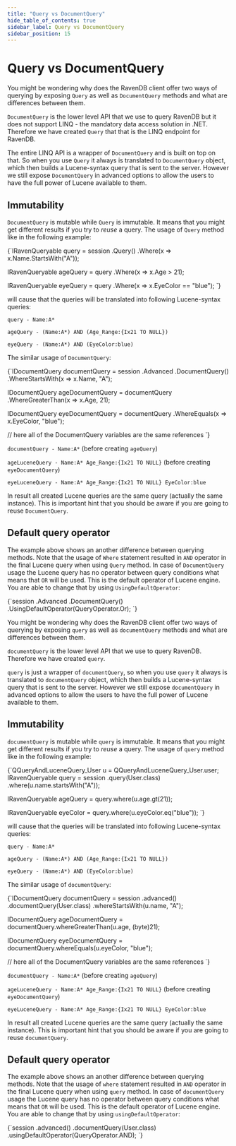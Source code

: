 ---
title: "Query vs DocumentQuery"
hide_table_of_contents: true
sidebar_label: Query vs DocumentQuery
sidebar_position: 15
---




# Query vs DocumentQuery
<LanguageSwitcher supportedLanguages={supportedLanguages} />
<LanguageContent language="csharp">


You might be wondering why does the RavenDB client offer two ways of querying by exposing `Query` as well as `DocumentQuery` methods and what are
differences between them.

`DocumentQuery` is the lower level API that we use to query RavenDB but it does not support LINQ - the mandatory data access solution in .NET. Therefore we have created `Query` that that is the LINQ endpoint for RavenDB. 

The entire LINQ API is a wrapper of `DocumentQuery` and is built on top on that. 
So when you use `Query` it always is translated to `DocumentQuery` object, which then builds a Lucene-syntax query that is sent to the server.
However we still expose `DocumentQuery` in advanced options to allow the users to have the full power of Lucene available to them. 

## Immutability

`DocumentQuery` is mutable while `Query` is immutable. It means that you might get different results if you try to *reuse* a query. The usage of `Query` method like in the following example:

<TabItem value="immutable_query" label="immutable_query">
<CodeBlock language="csharp">
{`IRavenQueryable<User> query = session
    .Query<User>()
    .Where(x => x.Name.StartsWith("A"));

IRavenQueryable<User> ageQuery = query
    .Where(x => x.Age > 21);

IRavenQueryable<User> eyeQuery = query
    .Where(x => x.EyeColor == "blue");
`}
</CodeBlock>
</TabItem>

will cause that the queries will be translated into following Lucene-syntax queries:

`query - Name:A*`

`ageQuery - (Name:A*) AND (Age_Range:{Ix21 TO NULL})`

`eyeQuery - (Name:A*) AND (EyeColor:blue)`

The similar usage of `DocumentQuery`:

<TabItem value="mutable_lucene_query" label="mutable_lucene_query">
<CodeBlock language="csharp">
{`IDocumentQuery<User> documentQuery = session
    .Advanced
    .DocumentQuery<User>()
    .WhereStartsWith(x => x.Name, "A");

IDocumentQuery<User> ageDocumentQuery = documentQuery
    .WhereGreaterThan(x => x.Age, 21);

IDocumentQuery<User> eyeDocumentQuery = documentQuery
    .WhereEquals(x => x.EyeColor, "blue");

// here all of the DocumentQuery variables are the same references
`}
</CodeBlock>
</TabItem>

`documentQuery - Name:A*` (before creating `ageQuery`)

`ageLuceneQuery - Name:A* Age_Range:{Ix21 TO NULL}` (before creating `eyeDocumentQuery`)

`eyeLuceneQuery - Name:A* Age_Range:{Ix21 TO NULL} EyeColor:blue`

In result all created Lucene queries are the same query (actually the same instance). This is important hint that you should be aware if you are going to reuse `DocumentQuery`.

## Default query operator

The example above shows an another difference between querying methods. Note that the usage of `Where` statement resulted in `AND` operator 
in the final Lucene query when using `Query` method. In case of `DocumentQuery` usage the Lucene query has no operator between query conditions what means
that `OR` will be used. This is the default operator of Lucene engine. You are able to change that by using `UsingDefaultOperator`:

<TabItem value="default_operator" label="default_operator">
<CodeBlock language="csharp">
{`session
    .Advanced
    .DocumentQuery<User>()
    .UsingDefaultOperator(QueryOperator.Or);
`}
</CodeBlock>
</TabItem>


</LanguageContent>
<LanguageContent language="java">


You might be wondering why does the RavenDB client offer two ways of querying by exposing `query` as well as `documentQuery` methods and what are
differences between them.

`documentQuery` is the lower level API that we use to query RavenDB. Therefore we have created `query`.

`query` is just a wrapper of `documentQuery`, so when you use `query` it always is translated to `documentQuery` object, which then builds a Lucene-syntax query that is sent to the server.
However we still expose `documentQuery` in advanced options to allow the users to have the full power of Lucene available to them. 

## Immutability

`documentQuery` is mutable while `query` is immutable. It means that you might get different results if you try to *reuse* a query. The usage of `query` method like in the following example:

<TabItem value="immutable_query" label="immutable_query">
<CodeBlock language="java">
{`QQueryAndLuceneQuery_User u = QQueryAndLuceneQuery_User.user;
IRavenQueryable<User> query = session
  .query(User.class)
  .where(u.name.startsWith("A"));

IRavenQueryable<User> ageQuery = query.where(u.age.gt(21));

IRavenQueryable<User> eyeColor = query.where(u.eyeColor.eq("blue"));
`}
</CodeBlock>
</TabItem>

will cause that the queries will be translated into following Lucene-syntax queries:

`query - Name:A*`

`ageQuery - (Name:A*) AND (Age_Range:{Ix21 TO NULL})`

`eyeQuery - (Name:A*) AND (EyeColor:blue)`

The similar usage of `documentQuery`:

<TabItem value="mutable_lucene_query" label="mutable_lucene_query">
<CodeBlock language="java">
{`IDocumentQuery<User> documentQuery = session
  .advanced()
  .documentQuery(User.class)
  .whereStartsWith(u.name, "A");

IDocumentQuery<User> ageDocumentQuery = documentQuery.whereGreaterThan(u.age, (byte)21);

IDocumentQuery<User> eyeDocumentQuery = documentQuery.whereEquals(u.eyeColor, "blue");

// here all of the DocumentQuery variables are the same references
`}
</CodeBlock>
</TabItem>

`documentQuery - Name:A*` (before creating `ageQuery`)

`ageLuceneQuery - Name:A* Age_Range:{Ix21 TO NULL}` (before creating `eyeDocumentQuery`)

`eyeLuceneQuery - Name:A* Age_Range:{Ix21 TO NULL} EyeColor:blue`

In result all created Lucene queries are the same query (actually the same instance). This is important hint that you should be aware if you are going to reuse `documentQuery`.

## Default query operator

The example above shows an another difference between querying methods. Note that the usage of `where` statement resulted in `AND` operator 
in the final Lucene query when using `query` method. In case of `documentQuery` usage the Lucene query has no operator between query conditions what means
that `OR` will be used. This is the default operator of Lucene engine. You are able to change that by using `usingDefaultOperator`:

<TabItem value="default_operator" label="default_operator">
<CodeBlock language="java">
{`session
  .advanced()
  .documentQuery(User.class)
  .usingDefaultOperator(QueryOperator.AND);
`}
</CodeBlock>
</TabItem>


</LanguageContent>

<!---
- [Querying : Basics](../../indexes/querying/basics)
- [Client API : Session : How to query?](../../client-api/session/querying/how-to-query)
- [Client API : Session : How to use lucene in queries?](../../client-api/session/querying/lucene/how-to-use-lucene-in-queries)

-->